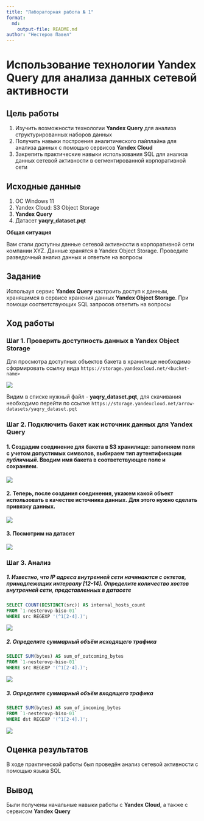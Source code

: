 ```yaml
---
title: "Лабораторная работа № 1"
format: 
  md:
    output-file: README.md
author: "Нестеров Павел"
---
```


# Использование технологии Yandex Query для анализа данных сетевой активности

## Цель работы

1.  Изучить возможности технологии **Yandex Query** для анализа структурированных наборов данных
2.  Получить навыки построения аналитического пайплайна для анализа данных с помощью сервисов **Yandex Cloud**
3.  Закрепить практические навыки использования SQL для анализа данных сетевой активности в сегментированной корпоративной сети

## Исходные данные

1.  ОС Windows 11
2.  Yandex Cloud: S3 Object Storage
3.  **Yandex Query**
4.  Датасет **yaqry_dataset.pqt**

**Общая ситуация**

Вам стали доступны данные сетевой активности в корпоративной сети компании XYZ. Данные хранятся в Yandex Object Storage. Проведите разведочный анализ данных и ответьте на вопросы

## Задание

Используя сервис **Yandex Query** настроить доступ к данным, хранящимся в сервисе хранения данных **Yandex Object Storage**. При помощи соответствующих SQL запросов ответить на вопросы

## Ход работы

### Шаг 1. Проверить доступность данных в **Yandex Object Storage**

Для просмотра доступных объектов бакета в хранилище необходимо сформировать ссылку вида `https://storage.yandexcloud.net/<bucket-name>`

![](screenshots/1.jpg)

Видим в списке нужный файл - **yaqry_dataset.pqt**, для скачивания необходимо перейти по ссылке `https://storage.yandexcloud.net/arrow-datasets/yaqry_dataset.pqt`

### Шаг 2. Подключить бакет как источник данных для **Yandex Query**

#### 1.  Создадим соединение для бакета в S3 хранилище: заполняем поля с учетом допустимых символов, выбираем тип аутентификации _публичный_. Вводим имя бакета в соответствующее поле и сохраняем.

  ![](screenshots/2.jpg)

#### 2.  Теперь, после создания соединения, укажем какой объект использовать в качестве источника данных. Для этого нужно сделать привязку данных.

  ![](screenshots/3.jpg)

#### 3.  Посмотрим на датасет

  ![](screenshots/4.jpg)

### Шаг 3. Анализ

##### 1. Известно, что IP адреса внутренней сети начинаются с октетов, принадлежащих интервалу [12-14]. Определите количество хостов внутренней сети, представленных в датасете

```SQL
SELECT COUNT(DISTINCT(src)) AS internal_hosts_count
FROM `1-nesterovp-biso-01`
WHERE src REGEXP '(^1[2-4].)';
```

![](screenshots/5.jpg)

##### 2. Определите суммарный объём исходящего трафика

```SQL
SELECT SUM(bytes) AS sum_of_outcoming_bytes
FROM `1-nesterovp-biso-01`
WHERE src REGEXP '(^1[2-4].)';
```

![](screenshots/6.jpg)

##### 3. Определите суммарный объём входящего трафика

```SQL
SELECT SUM(bytes) AS sum_of_incoming_bytes
FROM `1-nesterovp-biso-01`
WHERE dst REGEXP '(^1[2-4].)';
```

![](screenshots/7.jpg)

## Оценка результатов

В ходе практической работы был проведён анализ сетевой активности с помощью языка SQL

## Вывод

Были получены начальные навыки работы с **Yandex Cloud**, а также с сервисом **Yandex Query**